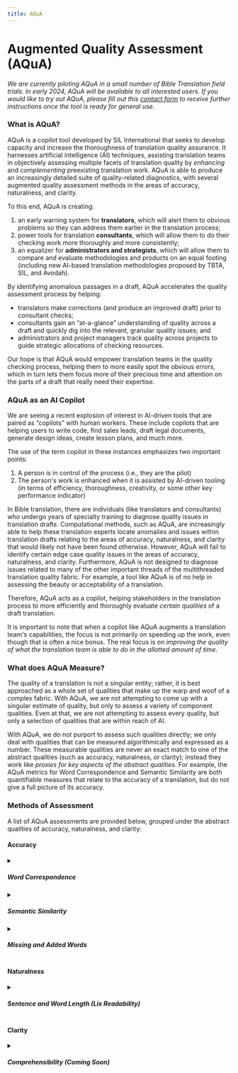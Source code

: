 ```yaml
---
title: AQuA
---
```


# Augmented Quality Assessment (AQuA)

*We are currently piloting AQuA in a small number of Bible Translation field trials. 
In early 2024, AQuA will be available to all interested users.
If you would like to try out AQuA, please fill out this [contact form](../../contact) 
to receive further instructions once the tool is ready for general use.*  

### What is AQuA?

AQuA is a copilot tool developed by SIL International that seeks to develop capacity and increase the thoroughness 
of translation quality assurance. 
It harnesses artificial intelligence (AI) techniques, assisting translation teams in objectively assessing multiple facets 
of translation quality by *enhancing* and *complementing* preexisting translation work. 
AQuA is able to produce an increasingly detailed suite of quality-related diagnostics, 
with several augmented quality assessment methods in the areas of accuracy, naturalness, and clarity.

To this end, AQuA is creating:

1. an early warning system for **translators**, which will alert them to obvious problems so they can address them earlier in the translation process;
2. power tools for translation **consultants**, which will allow them to do their checking work more thoroughly and more consistently;
3. an equalizer for **administrators and strategists**, which will allow them to compare and evaluate methodologies and products on an equal footing (including new AI-based translation methodologies proposed by TBTA, SIL, and Avodah).

By identifying anomalous passages in a draft, AQuA accelerates the quality assessment process by helping:

- translators make corrections (and produce an improved draft) prior to consultant checks;
- consultants gain an “at-a-glance” understanding of quality across a draft and quickly dig into the relevant, granular quality issues; and
- administrators and project managers track quality across projects to guide strategic allocations of checking resources.

Our hope is that AQuA would empower translation teams in the quality checking process, 
helping them to more easily spot the obvious errors, 
which in turn lets them focus more of their precious time and attention on the parts of a draft that really need their expertise.

### AQuA as an AI Copilot

We are seeing a recent explosion of interest in AI-driven tools that are paired as “copilots” with human workers. 
These include copilots that are helping users to write code, find sales leads, draft legal documents, generate design ideas, 
create lesson plans, and much more.

The use of the term copilot in these instances emphasizes two important points:

1. A person is in control of the process (i.e., they are the pilot)
2. The person's work is enhanced when it is assisted by AI-driven tooling (in terms of efficiency, thoroughness, creativity, or some other key performance indicator)

In Bible translation, there are individuals (like translators and consultants) who undergo years of specialty training 
to diagnose quality issues in translation drafts. Computational methods, such as AQuA, are increasingly able 
to help these translation experts locate anomalies and issues within translation drafts relating to the areas of accuracy, 
naturalness, and clarity that would likely not have been found otherwise. 
However, AQuA will fail to identify certain edge case quality issues in the areas of accuracy, naturalness, and clarity. 
Furthermore, AQuA is not designed to diagnose issues related to many of the other important threads 
of the multithreaded translation quality fabric. 
For example, a tool like AQuA is of no help in assessing the beauty or acceptability of a translation. 

Therefore, AQuA acts as a copilot, helping stakeholders in the translation process 
to more efficiently and thoroughly evaluate *certain qualities* of a draft translation.

It is important to note that when a copilot like AQuA augments a translation team's capabilities, 
the focus is not primarily on speeding up the work, even though that is often a nice bonus. 
The real focus is on *improving the quality of what the translation team is able to do in the allotted amount of time*.

### What does AQuA Measure?

The quality of a translation is not a singular entity; 
rather, it is best approached as a whole set of qualities that make up the warp and woof of a complex fabric. 
With AQuA, we are not attempting to come up with a singular estimate of quality, but only to assess a variety of component qualities. 
Even at that, we are not attempting to assess every quality, but only a selection of qualities that are within reach of AI.

With AQuA, we do not purport to assess such qualities directly; 
we only deal with qualities that can be measured algorithmically and expressed as a number. 
These measurable qualities are never an exact match to one of the abstract qualities (such as accuracy, naturalness, or clarity); 
instead they work like *proxies for key aspects of the abstract qualities*. 
For example, the AQuA metrics for Word Correspondence and Semantic Similarity are both quantifiable measures 
that relate to the accuracy of a translation, but do not give a full picture of its accuracy.

### Methods of Assessment 

A list of AQuA assessments are provided below, grouped under the abstract qualities of accuracy, naturalness, and clarity:

#### Accuracy

<details>
  <summary><h5>Word Correspondence</h5></summary>

  <p>The word correspondence assessment gives insight into how closely words align between two translations.
  Lower scores indicate less "word-for-wordness", while higher scores indicate more "word-for-wordness".
  Scores are calculated for each verse.</p>

  <h6>How it works:</h6>

  <p>Word correspondence scores are a measure of AQuA’s confidence in its ability to align functionally equivalent words between 
  two translations. Although the user may select any two translations on which to run a word correspondence assessment,
  the most common use case is comparing a draft translation to a reference or model translation.</p> 

  <p>The word correspondence algorithm works in several steps. First, we use a variety of computational techniques in an 
  attempt to align corresponding words between the two texts.</p>

  Here are the algorithms we use for word alignment: 
  <ul>
    <li>
      <a href="https://aclanthology.org/N13-1073/" target="_blank">Fast Align</a> (the same algorithm used in the Paratext Interlinearizer)
    </li>
    <li>
      <a href="https://en.wikipedia.org/wiki/Jaccard_index" target="_blank">Jaccard Similarity</a>, 
      which matches words based on their verse co-occurences between the two translations
    </li>
    <li>
      <a href="https://en.wikipedia.org/wiki/Cosine_similarity" target="_blank">Cosine similarity</a> between 
      high-dimenstional word embeddings (vectors), produced by an 
      AI <a href="https://en.wikipedia.org/wiki/Autoencoder" target="_blank">autoencoder</a> model
    </li>
  </ul>

  <p>All of the above algorithms train only on the Bible texts being analyzed for the word correspondence assessment.
  In other words, no pretraining data is required.</p> 
  
  <p>Each of these algorithms yields a score between 0 and 1 for every possible combination of word alignment pairs in each verse, 
  representing the algorithm's confidence in each word alignment pair.</p>   

  <p>The word correspondence scores are calculated by averaging out the scores produced by the above algorithms for each word pair, 
  and then, for each word, finding its most likely alignment (i.e. the alignment pair with the highest confidence score).
  Verse-level scores are calculated by averaging out these high-confidence word pairs across an entire verse. 
  We then multiply the scores by 10, to produce a final score between 0 and 10.</p> 

  *We tokenize words by whitespace, so this assessment currently does not work for non-whitespace languages, such as Thai. This assessment also yields more accurate results when used on isolating languages,
  as opposed to polysynthetic languages. Future research will focus on non-whitespace, subword, and phrase-level tokenization to improve performance on a wider variety of languages.* 
</details>

<details>
  <summary><h5>Semantic Similarity</h5></summary>

  <p>The semantic similarity assessment gives insight into differences in meaning between two translations. 
  Lower scores indicate more difference in meaning, while higher scores indicate less difference in meaning.
  Scores are calculated for each verse.</p> 

  <h6>How it works:</h6>

  <p>Although the user may select any two translations on which to run a semantic similarity assessment,
  the most common use case is comparing a back translation of a draft to a reference or model translation.
  For best results, the two translations being compared should be in languages of wider communication.</p>

  <p>We use Google's Language Agnostic BERT Sentence Embeddings (LaBSE) model to assign a score from 0 to 10 to each verse pair. 
  LaBSE is pretrained on a large dataset of sentence pairs in 109 languages of wider communication.
  You can read more about the LaBSE model <a href="https://ai.googleblog.com/2020/08/language-agnostic-bert-sentence.html">here</a>, or read the model paper <a href="https://arxiv.org/abs/2007.01852">here</a>.</p> 
</details>

<details>
  <summary><h5>Missing and Added Words</h5></summary>

  <p>The missing and added words assessment provides insight into words in one translation that have no likely equivalent in another translation.</p>

  <h6>How it works:</h6>

  <p>Although the user may select any two translations on which to run a missing and added words assessment,
  the most common use case is comparing a draft translation to a reference or model translation. 
  We will refer to these two texts as the "project" and "comparison" texts, respectively.</p>

  <p>To identify potential missing words, we build off of the word alignments generated during the word correspondence assessment. 
  After running the word correspondence algorithm between the two selected translations, we then run it again between 
  the comparison translation, selected by the user, and several other high-quality reference translations. 
  Finally, we compare results across these assessments.</p>

  <p>Words in the comparison text that have no likely alignment in the project text, 
  but do have a likely alignment in each of the other reference translations, are flagged as potentially missing from the project text.</p> 

  <p>The process for identifying potential added words in the project text is similar. 
  We once again examine the alignments between the project and comparison texts. 
  If a word in the project text has no likely equivalent in the comparison text, it is flagged as potentially added.</p> 

  *We tokenize words by whitespace, so this assessment currently does not work for non-whitespace languages, such as Thai. This assessment also yields more accurate results when used on isolating languages,
  as opposed to polysynthetic languages. Future research will focus on non-whitespace, subword, and phrase-level tokenization to improve performance on a wider variety of languages.* 
</details>



#### Naturalness

<details>
  <summary><h5>Sentence and Word Length (Lix Readability)</h5></summary>

  <p>The sentence and word length assessment uses a simple formula, the Lix readability formula, as a proxy for the readability of a text.
  Scores are calculated for each chapter.</p>
  
  <h6>How it works:</h6> 

  <p>Lix readability is a formula based on the word and sentence length of a text. 
  Lix readability works better for estimating the readability of non-English text than other readability metrics like Flesch Kincaid, 
  which contain English-specific linguistic information.</p>
  
  The Lix readability formula is as follows:<br/>
  <em>% of long words in the text + average words per sentence in the text</em>{"\n"}<br/>
  where a word is classified as "long" if it contains a certain number of letters (for our purposes, greater than 7 letters).
  <p></p>
  
  <p>Lix readability works best for languages written with an alphabetic script, with whitespace at word boundaries. 
  It does not take into account word choice or syntax, which also factor into a text's readability.</p> 
</details>

#### Clarity

<details>
  <summary><h5>Comprehensibility (Coming Soon)</h5></summary>

  <p>The comprehensibility assessment gives insight into key information that may have been omitted from a translation.</p>

  <h6>How it works:</h6>

  <p>The comprehensibility assessment draws from a dataset of question-and-answer pairs that ask about expected key information in a verse. 
  This assessment can only be run on translations in languages of wider communication (including back translations).</p>

  <p>We provide a verse from the selected translation as context to a question-answering model.
  We then ask that model a question pertaining to that specific verse from the dataset.
  We then compare the model's answer to the expected answer from the dataset. 
  If the model's answer differs significantly from the expected answer, it suggests the possibility of missing or incomplete information within the verse.</p>
</details>

